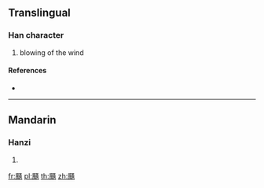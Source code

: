 {{character info/new}}
==Translingual==

===Han character===
{{Han char|rn=182|rad=風|as=10|sn=19|four=77213|canj=HNEII}}

# blowing of the wind

====References====
* {{Han ref|kx=1414.080|dkj=43929|dj=1936.130|hdz=74490.140|uh=98BE|ud=39102|bh=F3AE|bd=62382}}

----

==Mandarin==

===Hanzi===
{{cmn-hanzi|pin=[[sāo]] ([[sao1]])|wg=sao<sup>1</sup>}}

# {{defn|lang=cmn|sort=風10}}

[[fr:颾]]
[[pl:颾]]
[[th:颾]]
[[zh:颾]]